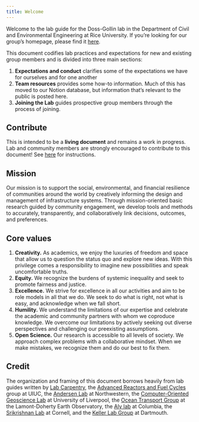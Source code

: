 ```yaml
---
title: Welcome
---
```


Welcome to the lab guide for the Doss-Gollin lab in the Department of Civil and Environmental Engineering at Rice University.
If you're looking for our group's homepage, please find it [here](https://dossgollin-lab.github.io).

This document codifies lab practices and expectations for new and existing group members and is divided into three main sections:

1. **Expectations and conduct** clarifies some of the expectations we have for ourselves and for one another
1. **Team resources** provides some how-to information. Much of this has moved to our Notion database, but information that's relevant to the public is posted here.
1. **Joining the Lab** guides prospective group members through the process of joining.

::: {.callout-tip}
## Contribute
This is intended to be a **living document** and remains a work in progress.
Lab and community members are strongly encouraged to contribute to this document!
See [here](pages/contribute.qmd) for instructions.
:::

## Mission

Our mission is to support the social, environmental, and financial resilience of communities around the world by creatively informing the design and management of infrastructure systems.
Through mission-oriented basic research guided by community engagement, we develop tools and methods to accurately, transparently, and collaboratively link decisions, outcomes, and preferences.

## Core values

1. **Creativity.**
    As academics, we enjoy the luxuries of freedom and space that allow us to question the status quo and explore new ideas.
    With this privilege comes a responsibility to imagine new possibilities and speak uncomfortable truths.
1. **Equity.**
    We recognize the burdens of systemic inequality and seek to promote fairness and justice.
1. **Excellence.**
    We strive for excellence in all our activities and aim to be role models in all that we do.
    We seek to do what is right, not what is easy, and acknowledge when we fall short.
1. **Humility.**
    We understand the limitations of our expertise and celebrate the academic and community partners with whom we coproduce knowledge.
    We overcome our limitations by actively seeking out diverse perspectives and challenging our preexisting assumptions.
1. **Open Science.**
    Our research is accessible to all levels of society.
    We approach complex problems with a collaborative mindset.
    When we make mistakes, we recognize them and do our best to fix them.

## Credit

The organization and framing of this document borrows heavily from lab guides written by
[Lab Carpentry](https://lab-carpentry.readthedocs.io/), 
the [Advanced Reactors and Fuel Cycles](http://arfc.npre.illinois.edu/manual/) group at UIUC,
the [Andersen Lab](andersenlab.org/dry-guide/) at Northwestern,
the [Computer-Oriented Geoscience Lab](https://www.compgeolab.org/manual/)  at University of Liverpool,
the [Ocean Transport Group](https://ocean-transport.github.io/) at the Lamont-Doherty Earth Observatory,
the [Aly lab](https://github.com/alylab/labmanual) at Columbia,
the [Srikrishnan Lab](https://viveks.bee.cornell.edu/lab-manual/) at Cornell,
and
the [Keller Lab Group](https://keller-lab.github.io/) at Dartmouth.
